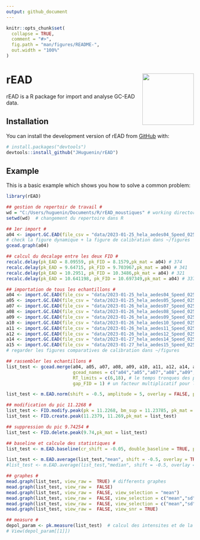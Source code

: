 ```yaml
---
output: github_document
---
```


<!-- README.md is generated from README.Rmd. Please edit that file -->

```r
knitr::opts_chunk$set(
  collapse = TRUE,
  comment = "#>",
  fig.path = "man/figures/README-",
  out.width = "100%"
)
```

# rEAD <a href='https://github.com/JHuguenin/rEAD'><img src="https://raw.githubusercontent.com/JHuguenin/rEAD/master/inst/img/rEAD_logo.png" align="right" height="138"/></a>

<!-- badges: start -->
<!-- badges: end -->

rEAD is a R package for import and analyse GC-EAD data. 

## Installation

You can install the development version of rEAD from [GitHub](https://github.com/) with:

``` r
# install.packages("devtools")
devtools::install_github("JHuguenin/rEAD")
```

## Example

This is a basic example which shows you how to solve a common problem:

```r
library(rEAD)

## gestion de repertoir de travail # 
wd = "C:/Users/huguenin/Documents/R/rEAD_moustiques" # working directory
setwd(wd)  # changement du repertoire dans R

## 1er import #
a04 <- import.GC.EAD(file_csv = "data/2023-01-25_hela_aedes04_Speed_025_split4_20Hz_EAD.csv")
# check la figure dynamique + la figure de calibration dans ~/figures
gcead.graph(a04)

## calcul du decalage entre les deux FID #
recalc.delay(pk_EAD = 8.09559, pk_FID = 8.1579,pk_mat = a04) # 374
recalc.delay(pk_EAD = 9.64715, pk_FID = 9.703967,pk_mat = a04) # 341
recalc.delay(pk_EAD = 10.2951, pk_FID = 10.3486,pk_mat = a04) # 321
recalc.delay(pk_EAD = 10.641198, pk_FID = 10.697349,pk_mat = a04) # 337

## importation de tous les echantillons #
a04 <- import.GC.EAD(file_csv = "data/2023-01-25_hela_aedes04_Speed_025_split4_20Hz_EAD.csv",delay = 340)
a05 <- import.GC.EAD(file_csv = "data/2023-01-25_hela_aedes05_Speed_025_split4_20Hz_EAD.csv",delay = 340)
a07 <- import.GC.EAD(file_csv = "data/2023-01-26_hela_aedes07_Speed_025_split4_20Hz_EAD.csv",delay = 340)
a08 <- import.GC.EAD(file_csv = "data/2023-01-26_hela_aedes08_Speed_025_split4_20Hz_EAD.csv",delay = 340)
a09 <- import.GC.EAD(file_csv = "data/2023-01-26_hela_aedes09_Speed_025_split4_20Hz_EAD.csv",delay = 340)
a10 <- import.GC.EAD(file_csv = "data/2023-01-26_hela_aedes10_Speed_025_split4_20Hz_EAD.csv",delay = 340)
a11 <- import.GC.EAD(file_csv = "data/2023-01-26_hela_aedes11_Speed_025_split4_20Hz_EAD.csv",delay = 340)
a12 <- import.GC.EAD(file_csv = "data/2023-01-26_hela_aedes12_Speed_025_split4_20Hz_EAD.csv",delay = 340)
a14 <- import.GC.EAD(file_csv = "data/2023-01-27_hela_aedes14_Speed_025_split4_20Hz_EAD.csv",delay = 340)
a15 <- import.GC.EAD(file_csv = "data/2023-01-27_hela_aedes15_Speed_025_split4_20Hz_EAD.csv",delay = 340)
# regarder les figures comparatives de calibration dans ~/figures

## rassembler les echantillons #
list_test <- gcead.merge(a04, a05, a07, a08, a09, a10, a11, a12, a14, a15, # tous les echantillons importes
                         gcead_names = c("a04","a05","a07","a08","a09","a10","a11","a12","a14","a15"), # leurs noms reduits
                         RT_limits = c(6,18), # le temps tronques des parties inutiles
                         gap_FID = 1) # un facteur multiplicatif pour le signal FID

list_test <- m.EAD.norm(shift = -0.5, amplitude = 5, overlay = FALSE, pk_mat = list_test) # une mise en forme des signaux

## modification du pic 11.2268 #
list_test <- FID.modify.peak(pk = 11.2268, bm_sup = 11.23785, pk_mat = list_test)
list_test <- FID.create.peak(11.2379, 11.269,pk_mat = list_test)

## suppression du pic 9.74254 #
list_test <- FID.delete.peak(9.74,pk_mat = list_test)

## baseline et calcule des statistiques #
list_test <- m.EAD.baseline(cr_shift = -0.05, double_baseline = TRUE, pk_mat = list_test) # baseline

list_test <- m.EAD.average(list_test,"mean", shift = -0.5, overlay = TRUE) # calcul de la moyenne
#list_test <- m.EAD.average(list_test,"median", shift = -0.5, overlay = TRUE) # calcule de la mediane

## graphes #
mead.graph(list_test, view_raw =  TRUE) # differents graphes
mead.graph(list_test, view_raw =  FALSE)
mead.graph(list_test, view_raw =  FALSE, view_selection = "mean")
mead.graph(list_test, view_raw =  FALSE, view_selection = c("mean","sd"))
mead.graph(list_test, view_raw =  FALSE, view_selection = c("mean","sd"), view_snr = TRUE)
mead.graph(list_test, view_raw =  FALSE, view_snr = TRUE)

## measure #
depol_param <- pk.measure(list_test)  # calcul des intensites et de la duree de depolarisation des pics EAD
# View(depol_param[[1]])

```



